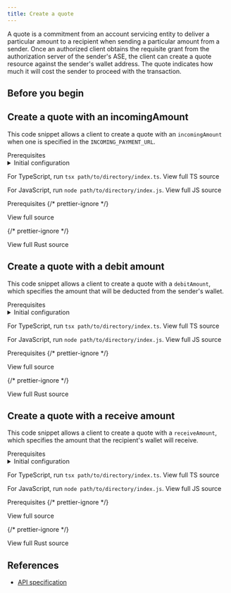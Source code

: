 ```yaml
---
title: Create a quote
---
```



A quote is a commitment from an account servicing entity to deliver a particular amount to a recipient when sending a particular amount from a sender. Once an authorized client obtains the requisite grant from the authorization server of the sender's <Tooltip content="Account servicing entity" client: load><span>ASE</span></Tooltip>, the client can create a quote resource against the sender's wallet address. The quote indicates how much it will cost the sender to proceed with the transaction.

## Before you begin

<Begin />

## Create a quote with an incomingAmount

This code snippet allows a client to create a quote with an `incomingAmount` when one is specified in the `INCOMING_PAYMENT_URL`.

<Tabs syncKey="langs">
<TabItem label='TypeScript/JavaScript' icon='seti:javascript'>
<LinkButton href="https://github.com/interledger/open-payments-snippets/blob/main/README.md#prerequisites" target="_blank" icon="external" iconPlacement="start">Prerequisites</LinkButton>

<details>
  <summary>Initial configuration</summary>
  <Ts />
</details>

<TsImport />

<ChunkedSnippet
  source='quote/quote-create.ts'
  l='node'
  chunk='3'
/>

<ChunkedSnippet
  source='quote/quote-create.ts'
  l='node'
  chunk='4'
/>

For TypeScript, run `tsx path/to/directory/index.ts`. <LinkOut href='https://github.com/interledger/open-payments/blob/main/snippets/node/quote/quote-create.ts'>View full TS source</LinkOut>

For JavaScript, run `node path/to/directory/index.js`. <LinkOut href='https://github.com/interledger/open-payments/blob/main/snippets/node/quote/quote-create.js'>View full JS source</LinkOut>

</TabItem>
<TabItem label="PHP" icon='seti:php'>
<LinkButton href="https://github.com/interledger/open-payments-php-snippets/blob/main/README.md#prerequisites" target="_blank" icon="external" iconPlacement="start">Prerequisites</LinkButton>
<PhpImport />
<ChunkedSnippet
  source='https://raw.githubusercontent.com/interledger/open-payments-php-snippets/refs/heads/main/src/Command/Quote/QuoteCreate.php'
  chunk='3'
/>
<ChunkedSnippet
  source='https://raw.githubusercontent.com/interledger/open-payments-php-snippets/refs/heads/main/src/Command/Quote/QuoteCreate.php'
  chunk='4'
/>
{/* prettier-ignore */}
<p><LinkOut href='https://github.com/interledger/open-payments-php-snippets/blob/main/src/Command/Quote/QuoteCreate.php'>View full source</LinkOut></p>
</TabItem>
<TabItem label="Rust" icon='seti:rust'>
<RustImport />

<ChunkedSnippet
  source='quote/quote-create.rs'
  l='rust'
  chunk='3'
/>

<ChunkedSnippet
  source='quote/quote-create.rs'
  l='rust'
  chunk='4'
/>

{/* prettier-ignore */}
<p><LinkOut href='https://github.com/interledger/open-payments/blob/main/snippets/rust/quote/quote-create.rs'>View full Rust source</LinkOut></p>

</TabItem>
</Tabs>

## Create a quote with a debit amount

This code snippet allows a client to create a quote with a `debitAmount`, which specifies the amount that will be deducted from the sender's wallet.

<Tabs syncKey="langs">
<TabItem label='TypeScript/JavaScript' icon='seti:javascript'>
<LinkButton href="https://github.com/interledger/open-payments-snippets/blob/main/README.md#prerequisites" target="_blank" icon="external" iconPlacement="start">Prerequisites</LinkButton>

<details>
  <summary>Initial configuration</summary>
  <Ts />
</details>

<TsImport />

<ChunkedSnippet
  source='quote/quote-create-debit-amount.ts'
  l='node'
  chunk='3'
/>

<ChunkedSnippet
  source='quote/quote-create-debit-amount.ts'
  l='node'
  chunk='4'
/>

<ChunkedSnippet
  source='quote/quote-create-debit-amount.ts'
  l='node'
  chunk='5'
/>

For TypeScript, run `tsx path/to/directory/index.ts`. <LinkOut href='https://github.com/interledger/open-payments/blob/main/snippets/node/quote/quote-create-debit-amount.ts'>View full TS source</LinkOut>

For JavaScript, run `node path/to/directory/index.js`. <LinkOut href='https://github.com/interledger/open-payments/blob/main/snippets/node/quote/quote-create-debit-amount.js'>View full JS source</LinkOut>

</TabItem>
<TabItem label="PHP" icon='seti:php'>
<LinkButton href="https://github.com/interledger/open-payments-php-snippets/blob/main/README.md#prerequisites" target="_blank" icon="external" iconPlacement="start">Prerequisites</LinkButton>
<PhpImport />
<ChunkedSnippet
  source='https://raw.githubusercontent.com/interledger/open-payments-php-snippets/refs/heads/main/src/Command/Quote/QuoteCreateDebitAmount.php'
  chunk='3'
/>
<ChunkedSnippet
  source='https://raw.githubusercontent.com/interledger/open-payments-php-snippets/refs/heads/main/src/Command/Quote/QuoteCreateDebitAmount.php'
  chunk='4'
/>
<ChunkedSnippet
  source='https://raw.githubusercontent.com/interledger/open-payments-php-snippets/refs/heads/main/src/Command/Quote/QuoteCreateDebitAmount.php'
  chunk='5'
/>
{/* prettier-ignore */}
<p><LinkOut href='https://github.com/interledger/open-payments-php-snippets/blob/main/src/Command/Quote/QuoteCreateDebitAmount.php'>View full source</LinkOut></p>
</TabItem>
<TabItem label="Rust" icon='seti:rust'>

<RustImport />

<ChunkedSnippet
  source='quote/quote-create-debit-amount.rs'
  l='rust'
  chunk='3'
/>

<ChunkedSnippet
  source='quote/quote-create-debit-amount.rs'
  l='rust'
  chunk='4'
/>

{/* prettier-ignore */}
<p><LinkOut href='https://github.com/interledger/open-payments/blob/main/snippets/rust/quote/quote-create-debit-amount.rs'>View full Rust source</LinkOut></p>

</TabItem>
</Tabs>

## Create a quote with a receive amount

This code snippet allows a client to create a quote with a `receiveAmount`, which specifies the amount that the recipient's wallet will receive.

<Tabs syncKey="langs">
<TabItem label='TypeScript/JavaScript' icon='seti:javascript'>
<LinkButton href="https://github.com/interledger/open-payments-snippets/blob/main/README.md#prerequisites" target="_blank" icon="external" iconPlacement="start">Prerequisites</LinkButton>

<details>
  <summary>Initial configuration</summary>
  <Ts />
</details>

<TsImport />

<ChunkedSnippet
  source='quote/quote-create-receive-amount.ts'
  l='node'
  chunk='3'
/>

<ChunkedSnippet
  source='quote/quote-create-receive-amount.ts'
  l='node'
  chunk='4'
/>

<ChunkedSnippet
  source='quote/quote-create-receive-amount.ts'
  l='node'
  chunk='5'
/>

For TypeScript, run `tsx path/to/directory/index.ts`. <LinkOut href='https://github.com/interledger/open-payments/blob/main/snippets/node/quote/quote-create-receive-amount.ts'>View full TS source</LinkOut>

For JavaScript, run `node path/to/directory/index.js`. <LinkOut href='https://github.com/interledger/open-payments/blob/main/snippets/node/quote/quote-create-receive-amount.js'>View full JS source</LinkOut>

</TabItem>
<TabItem label='PHP'>
<LinkButton href="https://github.com/interledger/open-payments-php-snippets/blob/main/README.md#prerequisites" target="_blank" icon="external" iconPlacement="start">Prerequisites</LinkButton>
<PhpImport />
<ChunkedSnippet
  source='https://raw.githubusercontent.com/interledger/open-payments-php-snippets/refs/heads/main/src/Command/Quote/QuoteCreateReceiveAmount.php'
  chunk='3'
/>
<ChunkedSnippet
  source='https://raw.githubusercontent.com/interledger/open-payments-php-snippets/refs/heads/main/src/Command/Quote/QuoteCreateReceiveAmount.php'
  chunk='4'
/>
<ChunkedSnippet
  source='https://raw.githubusercontent.com/interledger/open-payments-php-snippets/refs/heads/main/src/Command/Quote/QuoteCreateReceiveAmount.php'
  chunk='5'
/>
{/* prettier-ignore */}
<p><LinkOut href='https://github.com/interledger/open-payments-php-snippets/blob/main/src/Command/Quote/QuoteCreateReceiverAmount.php'>View full source</LinkOut></p>
</TabItem>
<TabItem label="Rust" icon='seti:rust'>

<RustImport />

<ChunkedSnippet
  source='quote/quote-create-receive-amount.rs'
  l='rust'
  chunk='3'
/>

<ChunkedSnippet
  source='quote/quote-create-receive-amount.rs'
  l='rust'
  chunk='4'
/>

{/* prettier-ignore */}
<p><LinkOut href='https://github.com/interledger/open-payments/blob/main/snippets/rust/quote/quote-create-receive-amount.rs'>View full Rust source</LinkOut></p>

</TabItem>
</Tabs>

## References

- [API specification](/apis/resource-server/operations/create-quote)
